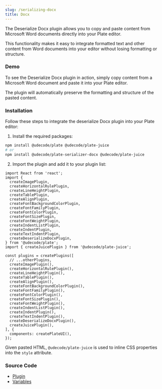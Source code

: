 ```yaml
---
slug: /serializing-docx
title: Docx
---
```


The Deserialize Docx plugin allows you to copy and paste content from Microsoft Word documents directly into your Plate editor.

This functionality makes it easy to integrate formatted text and other content from Word documents into your editor without losing formatting or structure.

### Demo

To see the Deserialize Docx plugin in action, simply copy content from a Microsoft Word document and paste it into your Plate editor.

The plugin will automatically preserve the formatting and structure of the pasted content.





<SerializingDocxSandpack />

### Installation

Follow these steps to integrate the deserialize Docx plugin into your Plate editor:

1. Install the required packages:

```bash npm2yarn
npm install @udecode/plate @udecode/plate-juice
# or
npm install @udecode/plate-serializer-docx @udecode/plate-juice
```
2. Import the plugin and add it to your plugin list:

```tsx
import React from 'react';
import {
  createImagePlugin,
  createHorizontalRulePlugin,
  createLineHeightPlugin,
  createTablePlugin,
  createAlignPlugin,
  createFontBackgroundColorPlugin,
  createFontFamilyPlugin,
  createFontColorPlugin,
  createFontSizePlugin,
  createFontWeightPlugin,
  createIndentListPlugin,
  createIndentPlugin,
  createTextIndentPlugin,
  createDeserializeDocxPlugin,
} from '@udecode/plate';
import { createJuicePlugin } from '@udecode/plate-juice';

const plugins = createPlugins([
  // ...otherPlugins,
  createImagePlugin(),
  createHorizontalRulePlugin(),
  createLineHeightPlugin(),
  createTablePlugin(),
  createAlignPlugin(),
  createFontBackgroundColorPlugin(),
  createFontFamilyPlugin(),
  createFontColorPlugin(),
  createFontSizePlugin(),
  createFontWeightPlugin(),
  createIndentListPlugin(),
  createIndentPlugin(),
  createTextIndentPlugin(),
  createDeserializeDocxPlugin(),
  createJuicePlugin(),
], {
  components: createPlateUI(),
});
```

Given pasted HTML, `@udecode/plate-juice` is used to inline CSS properties into the `style` attribute.


### Source Code

- [Plugin](https://github.com/udecode/plate/blob/main/packages/serializers/docx/src/deserializer/createDeserializeDocxPlugin.ts)
- [Variables](https://github.com/udecode/plate/blob/main/apps/www/src)
